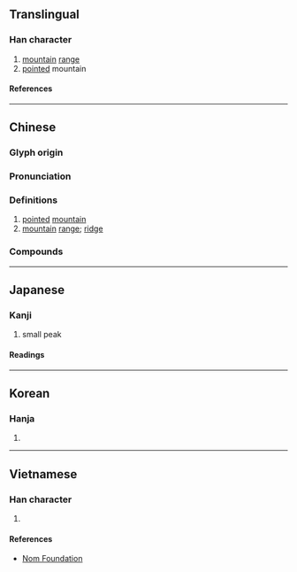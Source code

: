 {{also|峦}}
{{character info}}
==Translingual==

===Han character===
{{Han char|rn=46|rad=山|as=19|sn=22|four=22772|canj=VFU|ids=⿱䜌山}}

# [[mountain]] [[range]]
# [[point]]ed mountain

====References====
{{Han ref|kx=0322.430|dkj=08640|dj=0623.090|hdz=10808.120|uh=5DD2}}

----

==Chinese==
{{zh-forms|s=峦}}

===Glyph origin===
{{Han etym}}

===Pronunciation===
{{zh-pron
|m=luán
|c=lyun4
|mn=loân
|mn-t=luang5/luêng5
|mn-t_note=luang5 - Shantou; luêng5 - Chaozhou
|mc=y
|oc=y
|cat=
}}

===Definitions===
{{zh-hanzi}}

# [[point]]ed [[mountain]]
# [[mountain]] [[range]]; [[ridge]]

===Compounds===
{{zh-der|封巒|層巒疊嶂|山巒|岡巒|峰巒|巒兄巒弟|疊嶺層巒|萬巒鄉|秀姑巒溪|萬巒}}

----

==Japanese==

===Kanji===
{{ja-kanji|grade=|rs=山19}}

# small peak

====Readings====
{{ja-readings
|goon=らん
|kanon=らん
|kun=みね-
}}

----

==Korean==

===Hanja===
{{ko-hanja|만}}

# {{rfdef|ko|sort=山19}}

----

==Vietnamese==

===Han character===
{{vi-readings|rs=山19|reading=loại}}

# {{rfdef|vi|sort=山19}}

====References====
* [http://nomfoundation.org/common/nom_details.php?codepoint=5dd2 Nom Foundation]